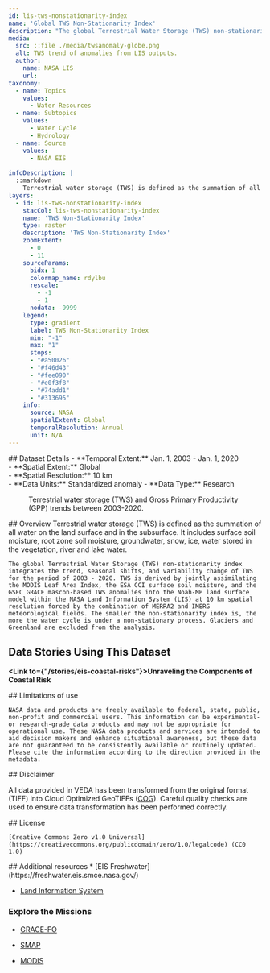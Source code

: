 ```yaml
---
id: lis-tws-nonstationarity-index
name: 'Global TWS Non-Stationarity Index'
description: "The global Terrestrial Water Storage (TWS) non-stationarity index integrates the trend, seasonal shifts, and variability change of TWS for the period of 2003 - 2020."
media:
  src: ::file ./media/twsanomaly-globe.png
  alt: TWS trend of anomalies from LIS outputs.
  author:
    name: NASA LIS
    url:
taxonomy:
  - name: Topics
    values:
      - Water Resources
  - name: Subtopics
    values:
      - Water Cycle
      - Hydrology
  - name: Source
    values:
      - NASA EIS
      
infoDescription: |
  ::markdown
    Terrestrial water storage (TWS) is defined as the summation of all water on the land surface and in the subsurface. It includes surface soil moisture, root zone soil moisture, groundwater, snow, ice, water stored in the vegetation, river and lake water. 
layers:
  - id: lis-tws-nonstationarity-index
    stacCol: lis-tws-nonstationarity-index
    name: 'TWS Non-Stationarity Index'
    type: raster
    description: 'TWS Non-Stationarity Index'
    zoomExtent:
      - 0
      - 11
    sourceParams:
      bidx: 1
      colormap_name: rdylbu
      rescale:
        - -1
        - 1
      nodata: -9999
    legend:
      type: gradient
      label: TWS Non-Stationarity Index 
      min: "-1"
      max: "1"
      stops:
      - "#a50026"
      - "#f46d43"
      - "#fee090"
      - "#e0f3f8"
      - "#74add1"
      - "#313695"
    info:
      source: NASA
      spatialExtent: Global
      temporalResolution: Annual 
      unit: N/A 
---
```


<Block>
  <Prose>   
    ## Dataset Details
    - **Temporal Extent:** Jan. 1, 2003 - Jan. 1, 2020<br />
    - **Spatial Extent:** Global<br />
    - **Spatial Resolution:** 10 km<br />
    - **Data Units:** Standardized anomaly
    - **Data Type:** Research<br />
  </Prose>
  <Figure>
  <Map
    datasetId='lis-tws-nonstationarity-index'
    layerId='lis-tws-nonstationarity-index'
    dateTime='2003-01-01'
    zoom={4}
    center={[-116,36]}
  />
  <Caption
    attrAuthor='NASA'
    attrUrl='https://nasa.gov/'
  >
  Terrestrial water storage (TWS) and Gross Primary Productivity (GPP) trends between 2003-2020.
</Caption>
  </Figure>
</Block>

<Block>
  <Prose>
    ## Overview
    Terrestrial water storage (TWS) is defined as the summation of all water on the land surface and in the subsurface. It includes surface soil moisture, root zone soil moisture, groundwater, snow, ice, water stored in the vegetation, river and lake water. 

    The global Terrestrial Water Storage (TWS) non-stationarity index integrates the trend, seasonal shifts, and variability change of TWS for the period of 2003 - 2020. TWS is derived by jointly assimilating the MODIS Leaf Area Index, the ESA CCI surface soil moisture, and the GSFC GRACE mascon-based TWS anomalies into the Noah-MP land surface model within the NASA Land Information System (LIS) at 10 km spatial resolution forced by the combination of MERRA2 and IMERG meteorological fields. The smaller the non-stationarity index is, the more the water cycle is under a non-stationary process. Glaciers and Greenland are excluded from the analysis.
  </Prose>
</Block>

<Block>
  <Prose>
  
  ## Data Stories Using This Dataset
  
  **<Link to={"/stories/eis-coastal-risks"}>Unraveling the Components of Coastal Risk</Link>**
  </Prose>
</Block>


<Block>
  <Prose>
    ## Limitations of use

    NASA data and products are freely available to federal, state, public, non-profit and commercial users. This information can be experimental- or research-grade data products and may not be appropriate for operational use. These NASA data products and services are intended to aid decision makers and enhance situational awareness, but these data are not guaranteed to be consistently available or routinely updated. Please cite the information according to the direction provided in the metadata.
  </Prose>
</Block>


<Block>
  <Prose>
  ## Disclaimer

  All data provided in VEDA has been transformed from the original format (TIFF) into Cloud Optimized GeoTIFFs ([COG](https://www.cogeo.org)). Careful quality checks are used to ensure data transformation has been performed correctly.  
  </Prose>
</Block>


<Block>
  <Prose>
    ## License

    [Creative Commons Zero v1.0 Universal](https://creativecommons.org/publicdomain/zero/1.0/legalcode) (CC0 1.0)
  </Prose>
</Block>

<Block>
  <Prose>
  ## Additional resources
  * [EIS Freshwater](https://freshwater.eis.smce.nasa.gov/)

  * [Land Information System](https://lis.gsfc.nasa.gov/)

  ### Explore the Missions
  * [GRACE-FO](https://gracefo.jpl.nasa.gov/data/grace-fo-data/)

  * [SMAP](https://smap.jpl.nasa.gov/)

  * [MODIS](https://modis.gsfc.nasa.gov/)
  </Prose>
</Block>